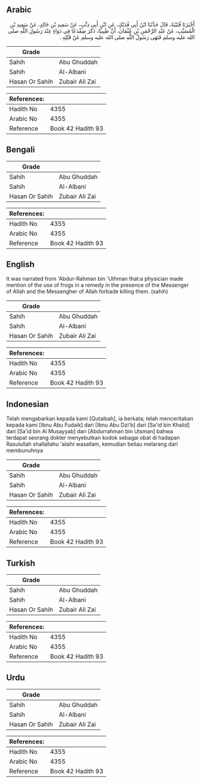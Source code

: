 ## Arabic


<div dir="rtl" lang="ar" style={{fontSize:'larger',backgroundColor:'#f8f9fa',padding:20}}>
أَخْبَرَنَا قُتَيْبَةُ، قَالَ حَدَّثَنَا ابْنُ أَبِي فُدَيْكٍ، عَنِ ابْنِ أَبِي ذِئْبٍ، عَنْ سَعِيدِ بْنِ خَالِدٍ، عَنْ سَعِيدِ بْنِ الْمُسَيَّبِ، عَنْ عَبْدِ الرَّحْمَنِ بْنِ عُثْمَانَ، أَنَّ طَبِيبًا، ذَكَرَ ضِفْدَعًا فِي دَوَاءٍ عِنْدَ رَسُولِ اللَّهِ صلى الله عليه وسلم فَنَهَى رَسُولُ اللَّهِ صلى الله عليه وسلم عَنْ قَتْلِهِ ‏.‏
</div>
<div style={{backgroundColor:'#f8f9fa',padding:20, marginBottom: 10}}><table> <thead> <tr> <th>Grade</th> <th></th> </tr> </thead> <tbody> <tr><td>Sahih</td><td>Abu Ghuddah</td></tr><tr><td>Sahih</td><td>Al-Albani</td></tr><tr><td>Hasan Or Sahih</td><td>Zubair Ali Zai</td></tr></tbody></table><table> <thead> <tr> <th>References:</th> <th></th> </tr> </thead> <tbody><tr><td>Hadith No</td><td>4355</td></tr><tr><td>Arabic No</td><td>4355</td></tr><tr><td>Reference</td><td>Book 42 Hadith 93</td></tr></tbody></table></div>

## Bengali


<div dir="ltr" lang="bn" style={{fontSize:'larger',backgroundColor:'#f8f9fa',padding:20}}>

</div>
<div style={{backgroundColor:'#f8f9fa',padding:20, marginBottom: 10}}><table> <thead> <tr> <th>Grade</th> <th></th> </tr> </thead> <tbody> <tr><td>Sahih</td><td>Abu Ghuddah</td></tr><tr><td>Sahih</td><td>Al-Albani</td></tr><tr><td>Hasan Or Sahih</td><td>Zubair Ali Zai</td></tr></tbody></table><table> <thead> <tr> <th>References:</th> <th></th> </tr> </thead> <tbody><tr><td>Hadith No</td><td>4355</td></tr><tr><td>Arabic No</td><td>4355</td></tr><tr><td>Reference</td><td>Book 42 Hadith 93</td></tr></tbody></table></div>

## English


<div dir="ltr" lang="en" style={{fontSize:'larger',backgroundColor:'#f8f9fa',padding:20}}>
It was narrated from 'Abdur-Rahman bin 'Uthman that:a physician made mention of the use of frogs in a remedy in the presence of the Messenger of Allah and the Messengher of Allah forbade killing them. (sahih)
</div>
<div style={{backgroundColor:'#f8f9fa',padding:20, marginBottom: 10}}><table> <thead> <tr> <th>Grade</th> <th></th> </tr> </thead> <tbody> <tr><td>Sahih</td><td>Abu Ghuddah</td></tr><tr><td>Sahih</td><td>Al-Albani</td></tr><tr><td>Hasan Or Sahih</td><td>Zubair Ali Zai</td></tr></tbody></table><table> <thead> <tr> <th>References:</th> <th></th> </tr> </thead> <tbody><tr><td>Hadith No</td><td>4355</td></tr><tr><td>Arabic No</td><td>4355</td></tr><tr><td>Reference</td><td>Book 42 Hadith 93</td></tr></tbody></table></div>

## Indonesian


<div dir="ltr" lang="id" style={{fontSize:'larger',backgroundColor:'#f8f9fa',padding:20}}>
Telah mengabarkan kepada kami [Qutaibah], ia berkata; telah menceritakan kepada kami [Ibnu Abu Fudaik] dari [Ibnu Abu Dzi'b] dari [Sa'id bin Khalid] dari [Sa'id bin Al Musayyab] dari [Abdurrahman bin Utsman] bahwa terdapat seorang dokter menyebutkan kodok sebagai obat di hadapan Rasulullah shallallahu 'alaihi wasallam, kemudian beliau melarang dari membunuhnya
</div>
<div style={{backgroundColor:'#f8f9fa',padding:20, marginBottom: 10}}><table> <thead> <tr> <th>Grade</th> <th></th> </tr> </thead> <tbody> <tr><td>Sahih</td><td>Abu Ghuddah</td></tr><tr><td>Sahih</td><td>Al-Albani</td></tr><tr><td>Hasan Or Sahih</td><td>Zubair Ali Zai</td></tr></tbody></table><table> <thead> <tr> <th>References:</th> <th></th> </tr> </thead> <tbody><tr><td>Hadith No</td><td>4355</td></tr><tr><td>Arabic No</td><td>4355</td></tr><tr><td>Reference</td><td>Book 42 Hadith 93</td></tr></tbody></table></div>

## Turkish


<div dir="ltr" lang="tr" style={{fontSize:'larger',backgroundColor:'#f8f9fa',padding:20}}>

</div>
<div style={{backgroundColor:'#f8f9fa',padding:20, marginBottom: 10}}><table> <thead> <tr> <th>Grade</th> <th></th> </tr> </thead> <tbody> <tr><td>Sahih</td><td>Abu Ghuddah</td></tr><tr><td>Sahih</td><td>Al-Albani</td></tr><tr><td>Hasan Or Sahih</td><td>Zubair Ali Zai</td></tr></tbody></table><table> <thead> <tr> <th>References:</th> <th></th> </tr> </thead> <tbody><tr><td>Hadith No</td><td>4355</td></tr><tr><td>Arabic No</td><td>4355</td></tr><tr><td>Reference</td><td>Book 42 Hadith 93</td></tr></tbody></table></div>

## Urdu


<div dir="rtl" lang="ur" style={{fontSize:'larger',backgroundColor:'#f8f9fa',padding:20}}>

</div>
<div style={{backgroundColor:'#f8f9fa',padding:20, marginBottom: 10}}><table> <thead> <tr> <th>Grade</th> <th></th> </tr> </thead> <tbody> <tr><td>Sahih</td><td>Abu Ghuddah</td></tr><tr><td>Sahih</td><td>Al-Albani</td></tr><tr><td>Hasan Or Sahih</td><td>Zubair Ali Zai</td></tr></tbody></table><table> <thead> <tr> <th>References:</th> <th></th> </tr> </thead> <tbody><tr><td>Hadith No</td><td>4355</td></tr><tr><td>Arabic No</td><td>4355</td></tr><tr><td>Reference</td><td>Book 42 Hadith 93</td></tr></tbody></table></div>